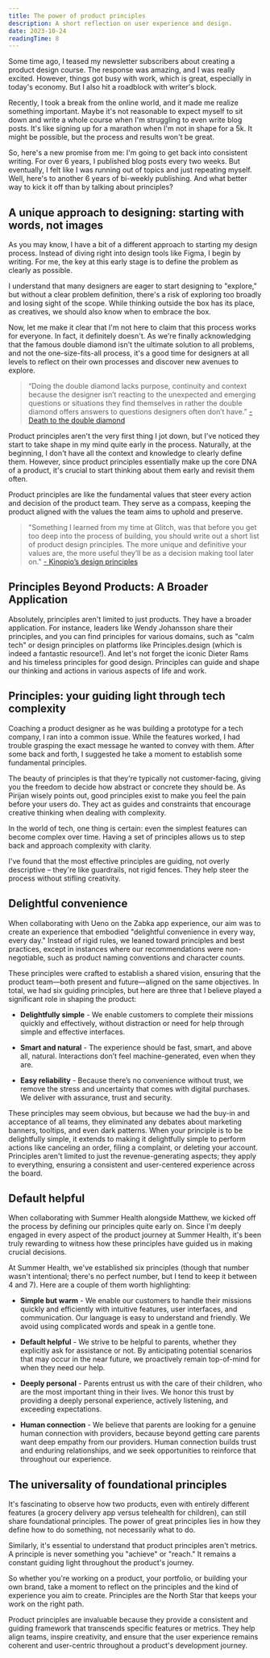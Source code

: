 ```yaml
---
title: The power of product principles
description: A short reflection on user experience and design.
date: 2023-10-24
readingTime: 8
---
```


Some time ago, I teased my newsletter subscribers about creating a product design course. The response was amazing, and I was really excited. However, things got busy with work, which is great, especially in today's economy. But I also hit a roadblock with writer's block.

Recently, I took a break from the online world, and it made me realize something important. Maybe it's not reasonable to expect myself to sit down and write a whole course when I'm struggling to even write blog posts. It's like signing up for a marathon when I'm not in shape for a 5k. It might be possible, but the process and results won't be great.

So, here's a new promise from me: I'm going to get back into consistent writing. For over 6 years, I published blog posts every two weeks. But eventually, I felt like I was running out of topics and just repeating myself. Well, here's to another 6 years of bi-weekly publishing. And what better way to kick it off than by talking about principles?

## A unique approach to designing: starting with words, not images

As you may know, I have a bit of a different approach to starting my design process. Instead of diving right into design tools like Figma, I begin by writing. For me, the key at this early stage is to define the problem as clearly as possible.

I understand that many designers are eager to start designing to "explore," but without a clear problem definition, there's a risk of exploring too broadly and losing sight of the scope. While thinking outside the box has its place, as creatives, we should also know when to embrace the box.

Now, let me make it clear that I'm not here to claim that this process works for everyone. In fact, it definitely doesn't. As we're finally acknowledging that the famous double diamond isn't the ultimate solution to all problems, and not the one-size-fits-all process, it's a good time for designers at all levels to reflect on their own processes and discover new avenues to explore.

> “Doing the double diamond lacks purpose, continuity and context because the designer isn’t reacting to the unexpected and emerging questions or situations they find themselves in rather the double diamond offers answers to questions designers often don’t have.” 
<a href="https://uxdesign.cc/death-to-the-double-diamond-296b1c4e51c4">- Death to the double diamond</a>

Product principles aren't the very first thing I jot down, but I've noticed they start to take shape in my mind quite early in the process. Naturally, at the beginning, I don't have all the context and knowledge to clearly define them. However, since product principles essentially make up the core DNA of a product, it's crucial to start thinking about them early and revisit them often.

Product principles are like the fundamental values that steer every action and decision of the product team. They serve as a compass, keeping the product aligned with the values the team aims to uphold and preserve.

> "Something I learned from my time at Glitch, was that before you get too deep into the process of building, you should write out a short list of product design principles. The more unique and definitive your values are, the more useful they’ll be as a decision making tool later on." 
<a href="http://pketh.org/design-principles.html">- Kinopio’s design principles</a>

## Principles Beyond Products: A Broader Application

Absolutely, principles aren't limited to just products. They have a broader application. For instance, leaders like Wendy Johansson share their principles, and you can find principles for various domains, such as "calm tech" or design principles on platforms like Principles.design (which is indeed a fantastic resource!). And let's not forget the iconic Dieter Rams and his timeless principles for good design. Principles can guide and shape our thinking and actions in various aspects of life and work.

## Principles: your guiding light through tech complexity

Coaching a product designer as he was building a prototype for a tech company, I ran into a common issue. While the features worked, I had trouble grasping the exact message he wanted to convey with them. After some back and forth, I suggested he take a moment to establish some fundamental principles.

The beauty of principles is that they're typically not customer-facing, giving you the freedom to decide how abstract or concrete they should be. As Pirijan wisely points out, good principles exist to make you feel the pain before your users do. They act as guides and constraints that encourage creative thinking when dealing with complexity.

In the world of tech, one thing is certain: even the simplest features can become complex over time. Having a set of principles allows us to step back and approach complexity with clarity.

I've found that the most effective principles are guiding, not overly descriptive – they're like guardrails, not rigid fences. They help steer the process without stifling creativity.

## Delightful convenience

When collaborating with Ueno on the Zabka app experience, our aim was to create an experience that embodied "delightful convenience in every way, every day." Instead of rigid rules, we leaned toward principles and best practices, except in instances where our recommendations were non-negotiable, such as product naming conventions and character counts.

These principles were crafted to establish a shared vision, ensuring that the product team—both present and future—aligned on the same objectives. In total, we had six guiding principles, but here are three that I believe played a significant role in shaping the product:

- **Delightfully simple** - We enable customers to complete their missions quickly and effectively, without distraction or need for help through simple and effective interfaces.

- **Smart and natural** - The experience should be fast, smart, and above all, natural. Interactions don’t feel machine-generated, even when they are.

- **Easy reliability** - Because there’s no convenience without trust, we remove the stress and uncertainty that comes with digital purchases. We deliver with assurance, trust and security.

These principles may seem obvious, but because we had the buy-in and acceptance of all teams, they eliminated any debates about marketing banners, tooltips, and even dark patterns. When your principle is to be delightfully simple, it extends to making it delightfully simple to perform actions like canceling an order, filing a complaint, or deleting your account. Principles aren't limited to just the revenue-generating aspects; they apply to everything, ensuring a consistent and user-centered experience across the board.

## Default helpful

When collaborating with Summer Health alongside Matthew, we kicked off the process by defining our principles quite early on. Since I'm deeply engaged in every aspect of the product journey at Summer Health, it's been truly rewarding to witness how these principles have guided us in making crucial decisions.

At Summer Health, we've established six principles (though that number wasn't intentional; there's no perfect number, but I tend to keep it between 4 and 7). Here are a couple of them worth highlighting:

- **Simple but warm** - We enable our customers to handle their missions quickly and efficiently with intuitive features, user interfaces, and communication. Our language is easy to understand and friendly. We avoid using complicated words and speak in a gentle tone.

- **Default helpful** - We strive to be helpful to parents, whether they explicitly ask for assistance or not. By anticipating potential scenarios that may occur in the near future, we proactively remain top-of-mind for when they need our help.

- **Deeply personal** - Parents entrust us with the care of their children, who are the most important thing in their lives. We honor this trust by providing a deeply personal experience, actively listening, and exceeding expectations.

- **Human connection** - We believe that parents are looking for a genuine human connection with providers, because beyond getting care parents want deep empathy from our providers. Human connection builds trust and enduring relationships, and we seek opportunities to reinforce that throughout our experience.

## The universality of foundational principles

It's fascinating to observe how two products, even with entirely different features (a grocery delivery app versus telehealth for children), can still share foundational principles. The power of great principles lies in how they define how to do something, not necessarily what to do.

Similarly, it's essential to understand that product principles aren't metrics. A principle is never something you "achieve" or "reach." It remains a constant guiding light throughout the product's journey.

So whether you're working on a product, your portfolio, or building your own brand, take a moment to reflect on the principles and the kind of experience you aim to create. Principles are the North Star that keeps your work on the right path.

Product principles are invaluable because they provide a consistent and guiding framework that transcends specific features or metrics. They help align teams, inspire creativity, and ensure that the user experience remains coherent and user-centric throughout a product's development journey.